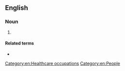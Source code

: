 ==English==

===Noun===
{{en-noun}}

# {{lb|en|British spelling}} {{alternative spelling of|en|anesthesiologist}}

====Related terms====
* {{l|en|anaesthesiology}}

[[Category:en:Healthcare occupations]]
[[Category:en:People]]